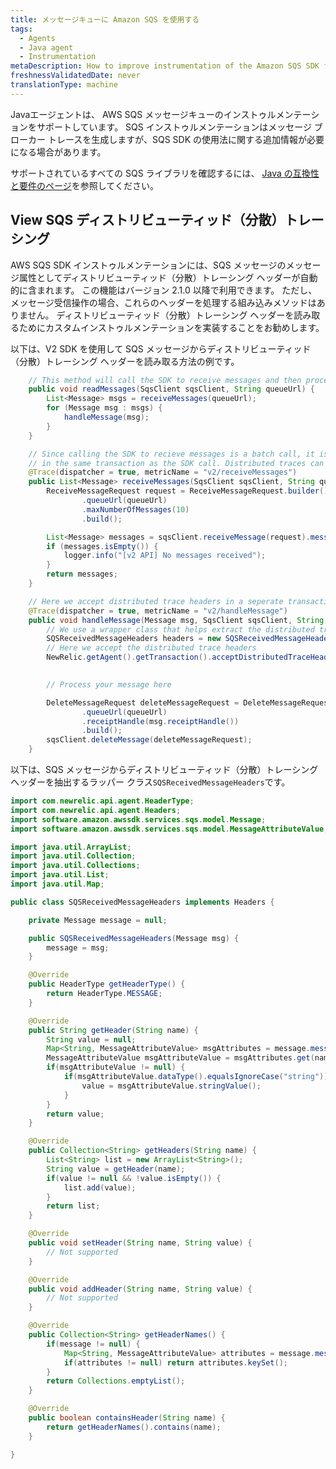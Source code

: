 ```yaml
---
title: メッセージキューに Amazon SQS を使用する
tags:
  - Agents
  - Java agent
  - Instrumentation
metaDescription: How to improve instrumentation of the Amazon SQS SDK for Java applications using New Relic's APM
freshnessValidatedDate: never
translationType: machine
---
```


Javaエージェントは、 AWS SQS メッセージキューのインストゥルメンテーションをサポートしています。 SQS インストゥルメンテーションはメッセージ ブローカー トレースを生成しますが、SQS SDK の使用法に関する追加情報が必要になる場合があります。

サポートされているすべての SQS ライブラリを確認するには、 [Java の互換性と要件のページ](/docs/agents/java-agent/getting-started/compatibility-requirements-java-agent)を参照してください。

## View SQS ディストリビューティッド（分散）トレーシング

AWS SQS SDK インストゥルメンテーションには、SQS メッセージのメッセージ属性としてディストリビューティッド（分散）トレーシング ヘッダーが自動的に含まれます。 この機能はバージョン 2.1.0 以降で利用できます。 ただし、メッセージ受信操作の場合、これらのヘッダーを処理する組み込みメソッドはありません。 ディストリビューティッド（分散）トレーシング ヘッダーを読み取るためにカスタムインストゥルメンテーションを実装することをお勧めします。

以下は、V2 SDK を使用して SQS メッセージからディストリビューティッド（分散）トレーシング ヘッダーを読み取る方法の例です。

```java
	// This method will call the SDK to receive messages and then process them
    public void readMessages(SqsClient sqsClient, String queueUrl) {
        List<Message> msgs = receiveMessages(queueUrl);
        for (Message msg : msgs) {
            handleMessage(msg);
        }
    }

    // Since calling the SDK to recieve messages is a batch call, it is not recommended to accept distributed trace headers
    // in the same transaction as the SDK call. Distributed traces can only have one parent span.
    @Trace(dispatcher = true, metricName = "v2/receiveMessages")
    public List<Message> receiveMessages(SqsClient sqsClient, String queueUrl) {
        ReceiveMessageRequest request = ReceiveMessageRequest.builder()
                .queueUrl(queueUrl)
                .maxNumberOfMessages(10)
                .build();

        List<Message> messages = sqsClient.receiveMessage(request).messages();
        if (messages.isEmpty()) {
            logger.info("[v2 API] No messages received");
        }
        return messages;
    }

    // Here we accept distributed trace headers in a seperate transaction from the SDK call.
    @Trace(dispatcher = true, metricName = "v2/handleMessage")
    public void handleMessage(Message msg, SqsClient sqsClient, String queueUrl) {
        // We use a wrapper class that helps extract the distributed trace headers
        SQSReceivedMessageHeaders headers = new SQSReceivedMessageHeaders(msg);
        // Here we accept the distributed trace headers
        NewRelic.getAgent().getTransaction().acceptDistributedTraceHeaders(TransportType.Other, headers);
        

        // Process your message here

        DeleteMessageRequest deleteMessageRequest = DeleteMessageRequest.builder()
                .queueUrl(queueUrl)
                .receiptHandle(msg.receiptHandle())
                .build();
        sqsClient.deleteMessage(deleteMessageRequest);
    }
```

以下は、SQS メッセージからディストリビューティッド（分散）トレーシング ヘッダーを抽出するラッパー クラス`SQSReceivedMessageHeaders`です。

```java
import com.newrelic.api.agent.HeaderType;
import com.newrelic.api.agent.Headers;
import software.amazon.awssdk.services.sqs.model.Message;
import software.amazon.awssdk.services.sqs.model.MessageAttributeValue;

import java.util.ArrayList;
import java.util.Collection;
import java.util.Collections;
import java.util.List;
import java.util.Map;

public class SQSReceivedMessageHeaders implements Headers {

	private Message message = null;

	public SQSReceivedMessageHeaders(Message msg) {
		message = msg;
	}

	@Override
	public HeaderType getHeaderType() {
		return HeaderType.MESSAGE;
	}

	@Override
	public String getHeader(String name) {
		String value = null;
		Map<String, MessageAttributeValue> msgAttributes = message.messageAttributes();
		MessageAttributeValue msgAttributeValue = msgAttributes.get(name);
		if(msgAttributeValue != null) {
			if(msgAttributeValue.dataType().equalsIgnoreCase("string")) {
				value = msgAttributeValue.stringValue();
			}
		}
		return value;
	}

	@Override
	public Collection<String> getHeaders(String name) {
		List<String> list = new ArrayList<String>();
		String value = getHeader(name);
		if(value != null && !value.isEmpty()) {
			list.add(value);
		}
		return list;
	}

	@Override
	public void setHeader(String name, String value) {
		// Not supported
	}

	@Override
	public void addHeader(String name, String value) {
		// Not supported
	}

	@Override
	public Collection<String> getHeaderNames() {
		if(message != null) {
			Map<String, MessageAttributeValue> attributes = message.messageAttributes();
			if(attributes != null) return attributes.keySet();
		}
		return Collections.emptyList();
	}

	@Override
	public boolean containsHeader(String name) {
		return getHeaderNames().contains(name);
	}

}
```